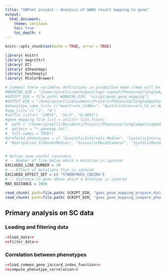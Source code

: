 ```yaml
---
title: "SNPnet project - Analysis of GWAS result mapping to gene"
output:
  html_document: 
    theme: cerulean
    toc: true
    toc_depth: 4
---
```


```r
knitr::opts_chunk$set(echo = TRUE, error = TRUE)
```

[//]: # "Load the libraries"
```r
library( knitr)
library( magrittr)
library( DT)
library( d3heatmap)
library( heatmaply)
library( RColorBrewer)

# Comment these variables definitions in production mode (they will be defined by the launching script)
#WORKING_DIR = "/home/spinelli/workspace/tagc-snpnet/Phenosnip/SingleAgeStudy/workflow"
#SCRIPT_DIR = file.path( WORKING_DIR, "script/gwas_gene_mapping")
#OUTPUT_DIR = "/home/spinelli/Documents/Project/Phenosnip/SingleAgeStudyNoPath/output/7_gwas_gene_mapping_analysis"
#phenotype_name_list= c("Heartrate_StdDev", "SystolicIntervals_SI_on_Hp_Mean")
#age_list= c( "1", "4")
#suffix_list=c( "100th", "1e-5", "0.0001")
#gene_mapping_file_list = unlist( list.files( 
#  path = "/home/spinelli/Documents/Project/Phenosnip/SingleAgeStudyNoPath/output/6_gwas_result_gene_mapping",
#  pattern = "*_genemap.txt",
#  full.names = TRUE))
#prefered_phenotypes = c( "DiastolicIntervals_Median", "SystolicIntervals_Median", "Heartperiod_Median", 
# "Heartperiod_StdDevOnMedian", "DiastolicMeanDiameter", "SystolicMeanDiameter", "FractionalShortening")


# Define some useful constants
# -- Number of line below which a mutation is ignored
EXCLUDED_LINE_NUMBER = 10
# -- Effect of mutations that is ignored
EXCLUDED_EFFECT_SET = c( "SYNONYMOUS_CODING")
# -- Distance to gene above which a mutation is ignored
MAX_DISTANCE = 1000
```

[//]: # "Load the various chunks in the various files"
```r
read_chunk( path=file.path( SCRIPT_DIR, "gwas_gene_mapping_prepare_data.R"))
read_chunk( path=file.path( SCRIPT_DIR, "gwas_gene_mapping_compare_phenotypes.R"))
```

## Primary analysis on SC data

### Loading and filtering data

```r
<<load_data>>
<<filter_data>>
```  

### Correlation between phenotypes

```r
<<load_common_gene_jaccard_index_function>>
<<compute_phenotype_correlation>>
```  
